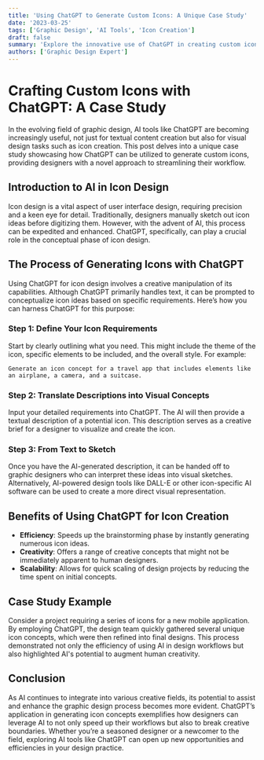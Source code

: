 ```yaml
---
title: 'Using ChatGPT to Generate Custom Icons: A Unique Case Study'
date: '2023-03-25'
tags: ['Graphic Design', 'AI Tools', 'Icon Creation']
draft: false
summary: 'Explore the innovative use of ChatGPT in creating custom icons, offering a fresh perspective on leveraging AI for graphic design tasks.'
authors: ['Graphic Design Expert']
---
```


# Crafting Custom Icons with ChatGPT: A Case Study

In the evolving field of graphic design, AI tools like ChatGPT are becoming increasingly useful, not just for textual content creation but also for visual design tasks such as icon creation. This post delves into a unique case study showcasing how ChatGPT can be utilized to generate custom icons, providing designers with a novel approach to streamlining their workflow.

## Introduction to AI in Icon Design

Icon design is a vital aspect of user interface design, requiring precision and a keen eye for detail. Traditionally, designers manually sketch out icon ideas before digitizing them. However, with the advent of AI, this process can be expedited and enhanced. ChatGPT, specifically, can play a crucial role in the conceptual phase of icon design.

## The Process of Generating Icons with ChatGPT

Using ChatGPT for icon design involves a creative manipulation of its capabilities. Although ChatGPT primarily handles text, it can be prompted to conceptualize icon ideas based on specific requirements. Here’s how you can harness ChatGPT for this purpose:

### Step 1: Define Your Icon Requirements

Start by clearly outlining what you need. This might include the theme of the icon, specific elements to be included, and the overall style. For example:

```plaintext
Generate an icon concept for a travel app that includes elements like an airplane, a camera, and a suitcase.
```

### Step 2: Translate Descriptions into Visual Concepts

Input your detailed requirements into ChatGPT. The AI will then provide a textual description of a potential icon. This description serves as a creative brief for a designer to visualize and create the icon.

### Step 3: From Text to Sketch

Once you have the AI-generated description, it can be handed off to graphic designers who can interpret these ideas into visual sketches. Alternatively, AI-powered design tools like DALL-E or other icon-specific AI software can be used to create a more direct visual representation.

## Benefits of Using ChatGPT for Icon Creation

- **Efficiency**: Speeds up the brainstorming phase by instantly generating numerous icon ideas.
- **Creativity**: Offers a range of creative concepts that might not be immediately apparent to human designers.
- **Scalability**: Allows for quick scaling of design projects by reducing the time spent on initial concepts.

## Case Study Example

Consider a project requiring a series of icons for a new mobile application. By employing ChatGPT, the design team quickly gathered several unique icon concepts, which were then refined into final designs. This process demonstrated not only the efficiency of using AI in design workflows but also highlighted AI's potential to augment human creativity.

## Conclusion

As AI continues to integrate into various creative fields, its potential to assist and enhance the graphic design process becomes more evident. ChatGPT’s application in generating icon concepts exemplifies how designers can leverage AI to not only speed up their workflows but also to break creative boundaries. Whether you’re a seasoned designer or a newcomer to the field, exploring AI tools like ChatGPT can open up new opportunities and efficiencies in your design practice.
